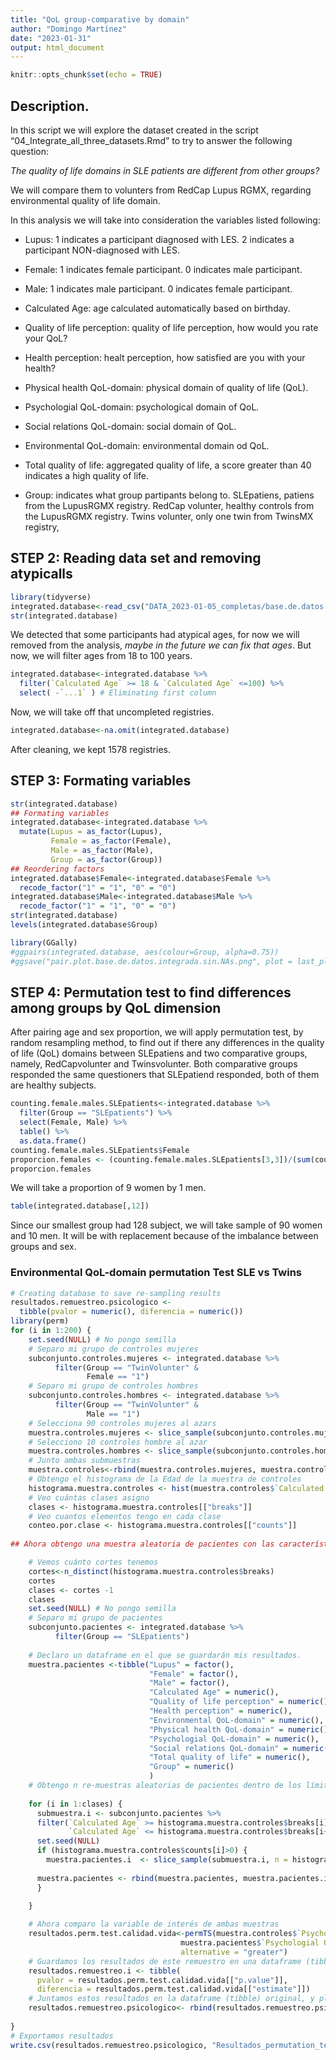 ```yaml
---
title: "QoL group-comparative by domain"
author: "Domingo Martínez"
date: "2023-01-31"
output: html_document
---
```


```r
knitr::opts_chunk$set(echo = TRUE)
```

## Description.

In this script we will explore the dataset created in the script "04_Integrate_all_three_datasets.Rmd" to try to answer the following question:

*The quality of life domains in SLE patients are different from other groups?*

We will compare them to volunters from RedCap Lupus RGMX, regarding environmental quality of life domain.

In this analysis we will take into consideration the variables listed following:

- Lupus: 1 indicates a participant diagnosed with LES.
         2 indicates a participant NON-diagnosed with LES.  
         
- Female: 1 indicates female participant.
          0 indicates male participant.

- Male: 1 indicates male participant.
        0 indicates female participant.

- Calculated Age: age calculated automatically based on birthday.

- Quality of life perception: quality of life perception, how would you rate your QoL?

- Health perception: healt perception, how satisfied are you with your health?

- Physical health QoL-domain:  physical domain of quality of life (QoL).

- Psychologial QoL-domain: psychological domain of QoL.

- Social relations QoL-domain: social domain of QoL.

- Environmental QoL-domain: environmental domain od QoL.

- Total quality of life: aggregated quality of life, a score greater than 40 indicates a high quality of life.

- Group: indicates what group partipants belong to.
         SLEpatiens, patiens from the LupusRGMX registry.
         RedCap volunter, healthy controls from the LupusRGMX registry.
         Twins volunter, only one twin from TwinsMX registry,

## STEP 2: Reading data set and removing atypicalls
```r
library(tidyverse)
integrated.database<-read_csv("DATA_2023-01-05_completas/base.de.datos.integrada.csv")
str(integrated.database)
```
We detected that some participants had atypical ages, for now we will removed from the analysis, *maybe in the future we can fix that ages*. But now, we will filter ages from 18 to 100 years.

```r
integrated.database<-integrated.database %>%
  filter(`Calculated Age` >= 18 & `Calculated Age` <=100) %>%
  select( -`...1` ) # Eliminating first column
```

Now, we will take off that uncompleted registries.
```r
integrated.database<-na.omit(integrated.database)
```
After cleaning, we kept 1578 registries.

## STEP 3: Formating variables
```r
str(integrated.database)
## Formating variables
integrated.database<-integrated.database %>%
  mutate(Lupus = as_factor(Lupus),
         Female = as_factor(Female),
         Male = as_factor(Male),
         Group = as_factor(Group))
## Reordering factors
integrated.database$Female<-integrated.database$Female %>%
  recode_factor("1" = "1", "0" = "0")
integrated.database$Male<-integrated.database$Male %>%
  recode_factor("1" = "1", "0" = "0")
str(integrated.database)
levels(integrated.database$Group)
```

```r
library(GGally)
#ggpairs(integrated.database, aes(colour=Group, alpha=0.75))
#ggsave("pair.plot.base.de.datos.integrada.sin.NAs.png", plot = last_plot(), width = 60, height = 55, units = c("cm"), device = png, dpi = 300)
```

## STEP 4: Permutation test to find differences among groups by QoL dimension

After pairing age and sex proportion, we will apply permutation test, by random resampling method, to find out if there any differences in the quality of life (QoL) domains between SLEpatiens and two comparative groups, namely, RedCapvolunter and Twinsvolunter. Both comparative groups responded the same questioners that SLEpatiend responded, both of them are healthy subjects. 

```r
counting.female.males.SLEpatients<-integrated.database %>%
  filter(Group == "SLEpatients") %>%
  select(Female, Male) %>%
  table() %>%
  as.data.frame()
counting.female.males.SLEpatients$Female
proporcion.females <- (counting.female.males.SLEpatients[3,3])/(sum(counting.female.males.SLEpatients$Freq))
proporcion.females
```

We will take a proportion of 9 women by 1 men.

```r
table(integrated.database[,12])
```

Since our smallest group had 128 subject, we will take sample of 90 women and 10 men. It will be with replacement because of the imbalance between groups and sex.

### Environmental QoL-domain permutation Test SLE vs Twins

```r
# Creating database to save re-sampling results
resultados.remuestreo.psicologico <- 
  tibble(pvalor = numeric(), diferencia = numeric())
library(perm)
for (i in 1:200) {
    set.seed(NULL) # No pongo semilla
    # Separo mi grupo de controles mujeres
    subconjunto.controles.mujeres <- integrated.database %>%
          filter(Group == "TwinVolunter" &
                 Female == "1")
    # Separo mi grupo de controles hombres
    subconjunto.controles.hombres <- integrated.database %>%
          filter(Group == "TwinVolunter" &
                 Male == "1")
    # Selecciona 90 controles mujeres al azars
    muestra.controles.mujeres <- slice_sample(subconjunto.controles.mujeres, n=90, replace = T)
    # Selecciono 10 controles hombre al azar
    muestra.controles.hombres <- slice_sample(subconjunto.controles.hombres, n=30, replace = T)
    # Junto ambas submuestras
    muestra.controles<-rbind(muestra.controles.mujeres, muestra.controles.hombres)
    # Obtengo el histograma de la Edad de la muestra de controles
    histograma.muestra.controles <- hist(muestra.controles$`Calculated Age`)
    # Veo cuántas clases asigno
    clases <- histograma.muestra.controles[["breaks"]]
    # Veo cuantos elementos tengo en cada clase
    conteo.por.clase <- histograma.muestra.controles[["counts"]]
  
## Ahora obtengo una muestra aleatoria de pacientes con las características de edad de la muestra de controles.  

    # Vemos cuánto cortes tenemos
    cortes<-n_distinct(histograma.muestra.controles$breaks)
    cortes
    clases <- cortes -1 
    clases
    set.seed(NULL) # No pongo semilla
    # Separo mi grupo de pacientes
    subconjunto.pacientes <- integrated.database %>%
          filter(Group == "SLEpatients") 
    
    # Declaro un dataframe en el que se guardarán mis resultados. 
    muestra.pacientes <-tibble("Lupus" = factor(),
                               "Female" = factor(),
                               "Male" = factor(),
                               "Calculated Age" = numeric(),
                               "Quality of life perception" = numeric(),
                               "Health perception" = numeric(),
                               "Environmental QoL-domain" = numeric(),
                               "Physical health QoL-domain" = numeric(),
                               "Psychologial QoL-domain" = numeric(),
                               "Social relations QoL-domain" = numeric(),
                               "Total quality of life" = numeric(),
                               "Group" = numeric()
                               )
    # Obtengo n re-muestras aleatorias de pacientes dentro de los límites de cada clase del grupo control.
    
    for (i in 1:clases) {
      submuestra.i <- subconjunto.pacientes %>%
      filter(`Calculated Age` >= histograma.muestra.controles$breaks[i] &
             `Calculated Age` <= histograma.muestra.controles$breaks[i+1])
      set.seed(NULL)
      if (histograma.muestra.controles$counts[i]>0) {
        muestra.pacientes.i  <- slice_sample(submuestra.i, n = histograma.muestra.controles$counts[i], replace = T)
        
      muestra.pacientes <- rbind(muestra.pacientes, muestra.pacientes.i)
      }
      
    }

    # Ahora comparo la variable de interés de ambas muestras
    resultados.perm.test.calidad.vida<-permTS(muestra.controles$`Psychologial QoL-domain`,
                                      muestra.pacientes$`Psychologial QoL-domain`,
                                      alternative = "greater")
    # Guardamos los resultados de este remuestro en una dataframe (tibble)
    resultados.remuestreo.i <- tibble(
      pvalor = resultados.perm.test.calidad.vida[["p.value"]],
      diferencia = resultados.perm.test.calidad.vida[["estimate"]])
    # Juntamos estos resultados en la dataframe (tibble) original, y planchamos la variable.
    resultados.remuestreo.psicologico<- rbind(resultados.remuestreo.psicologico, resultados.remuestreo.i)
     
}
# Exportamos resultados
write.csv(resultados.remuestreo.psicologico, "Resultados_permutation_test_by_resampling/resultados.remuestreo.PermTest.psicologico_Twins.csv")
```

